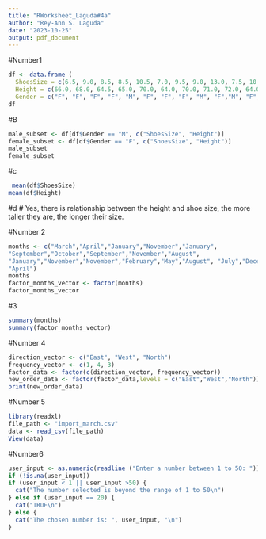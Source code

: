 ```yaml
---
title: "RWorksheet_Laguda#4a"
author: "Rey-Ann S. Laguda"
date: "2023-10-25"
output: pdf_document
---
```


#Number1
``` r
df <- data.frame (
  ShoesSize = c(6.5, 9.0, 8.5, 8.5, 10.5, 7.0, 9.5, 9.0, 13.0, 7.5, 10.5, 8.5, 12.0, 10.5, 13.0, 11.5, 8.5, 5.0, 10.0, 6.5, 7.5, 8.5, 10.5, 8.5, 10.5, 11.0, 9.0, 13.0),
  Height = c(66.0, 68.0, 64.5, 65.0, 70.0, 64.0, 70.0, 71.0, 72.0, 64.0, 74.5, 67.0, 71.0, 71.0, 77.0, 72.0, 59.0, 62.0, 72.0, 66.0, 64.0, 67.0, 73.0, 69.0, 72.0, 70.0, 69.0, 70.0),
  Gender = c("F", "F", "F", "F", "M", "F", "F", "F", "M", "F","M", "F", "M", "M", "M", "M", "F", "F", "M", "F", "F", "M", "M", "F", "M", "M", "M", "M"))
df
```
#B
``` r
male_subset <- df[df$Gender == "M", c("ShoesSize", "Height")]
female_subset <- df[df$Gender == "F", c("ShoesSize", "Height")]
male_subset
female_subset
```

#c
``` r
 mean(df$ShoesSize)
mean(df$Height)
```

#d
# Yes, there is relationship between the height and shoe size, the more taller they are, the longer their size. 

#Number 2
``` r
months <- c("March","April","January","November","January",
"September","October","September","November","August",
"January","November","November","February","May","August", "July","December","August","August","September","November","February",
"April")
months
factor_months_vector <- factor(months)
factor_months_vector
```

#3
``` r
summary(months)
summary(factor_months_vector)
```

#Number 4
``` r
direction_vector <- c("East", "West", "North")
frequency_vector <- c(1, 4, 3)
factor_data <- factor(c(direction_vector, frequency_vector))
new_order_data <- factor(factor_data,levels = c("East","West","North"))
print(new_order_data)
```

#Number 5
``` r
library(readxl)
file_path <- "import_march.csv"
data <- read_csv(file_path)
View(data)
```

#Number6
``` r
user_input <- as.numeric(readline ("Enter a number between 1 to 50: "))
if (!is.na(user_input))
if (user_input < 1 || user_input >50) {
  cat("The number selected is beyond the range of 1 to 50\n")
} else if (user_input == 20) {
  cat("TRUE\n")
} else {
  cat("The chosen number is: ", user_input, "\n")
}
```

















